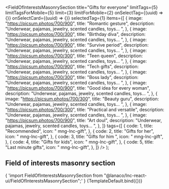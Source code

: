


<Meta
  title="Landing sections/Field of Interests Masonry Section"
  component={FieldOfInterestsMasonrySection}
/>

  <FieldOfInterestsMasonrySection
    title="Gifts for everyone"
    limitTags={5}
    limitTagsForMobile={5}
    limit={3}
    limitForMobile={2}
    onSelectTag={(uuid) => {}}
    onSelectCard={(uuid) => {}}
    selectedTag={1}
    items={[
      {
        image: "https://picsum.photos/700/900",
        title: "Romantic gesture",
        description: "Underwear, pajamas, jewelry, scented candles, toys... ",
      },
      {
        image: "https://picsum.photos/700/300",
        title: "Birthday diva",
        description: "Underwear, pajamas, jewelry, scented candles, toys... ",
      },
      {
        image: "https://picsum.photos/700/900",
        title: "Survive period",
        description: "Underwear, pajamas, jewelry, scented candles, toys... ",
      },
      {
        image: "https://picsum.photos/700/300",
        title: "Teen queen",
        description: "Underwear, pajamas, jewelry, scented candles, toys... ",
      },
      {
        image: "https://picsum.photos/700/900",
        title: "Tech gifts",
        description: "Underwear, pajamas, jewelry, scented candles, toys... ",
      },
      {
        image: "https://picsum.photos/700/300",
        title: "Boss lady",
        description: "Underwear, pajamas, jewelry, scented candles, toys... ",
      },
      {
        image: "https://picsum.photos/700/900",
        title: "Good idea for every woman",
        description: "Underwear, pajamas, jewelry, scented candles, toys... ",
      },
      {
        image: "https://picsum.photos/700/300",
        title: "Beauty guru",
        description: "Underwear, pajamas, jewelry, scented candles, toys... ",
      },
      {
        image: "https://picsum.photos/700/300",
        title: "Practical and versatile",
        description: "Underwear, pajamas, jewelry, scented candles, toys... ",
      },
      {
        image: "https://picsum.photos/700/900",
        title: "Art doul",
        description: "Underwear, pajamas, jewelry, scented candles, toys... ",
      },
    ]}
    tags={[
      {
        code: 1,
        title: "Recommended",
        icon: " mng-lnc-gift",
      },
      {
        code: 2,
        title: "Gifts for her",
        icon: " mng-lnc-gift",
      },
      {
        code: 3,
        title: "Gifts for him ",
        icon: " mng-lnc-gift",
      },
      {
        code: 4,
        title: "Gifts for kids",
        icon: " mng-lnc-gift",
      },
      {
        code: 5,
        title: "Last minute gifts",
        icon: " mng-lnc-gift",
      },
    ]}
  />
);

## Field of interests masonry section

<SyntaxHighlighter language="jsx" style={nord}>
  {
    'import FieldOfInterestsMasonrySection from "@lanaco/lnc-react-ui/FieldOfInterestsMasonrySection";'
  }
</SyntaxHighlighter>

<Canvas>
  <Story name="Default" args={{}}>
    {TemplateDefault.bind({})}
  </Story>
</Canvas>
